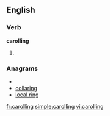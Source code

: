 ==English==
===Verb===
'''carolling'''
# {{British|Canada}} {{present participle of|[[carol]]}}

===Anagrams===
* {{alphagram|acgillnor}}
* [[collaring#English|collaring]]
* [[local ring#English|local ring]]

[[fr:carolling]]
[[simple:carolling]]
[[vi:carolling]]